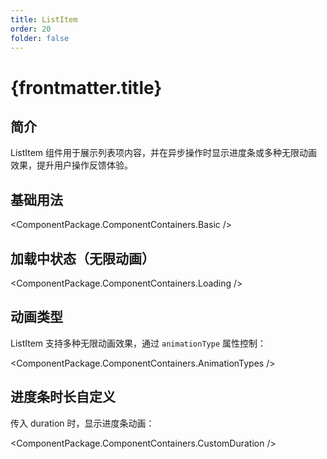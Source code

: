 ```yaml
---
title: ListItem
order: 20
folder: false
---
```



# {frontmatter.title}

## 简介

ListItem 组件用于展示列表项内容，并在异步操作时显示进度条或多种无限动画效果，提升用户操作反馈体验。

## 基础用法

<ComponentPackage.ComponentContainers.Basic />

## 加载中状态（无限动画）

<ComponentPackage.ComponentContainers.Loading />

## 动画类型

ListItem 支持多种无限动画效果，通过 `animationType` 属性控制：

<ComponentPackage.ComponentContainers.AnimationTypes />

## 进度条时长自定义

传入 duration 时，显示进度条动画：

<ComponentPackage.ComponentContainers.CustomDuration />
